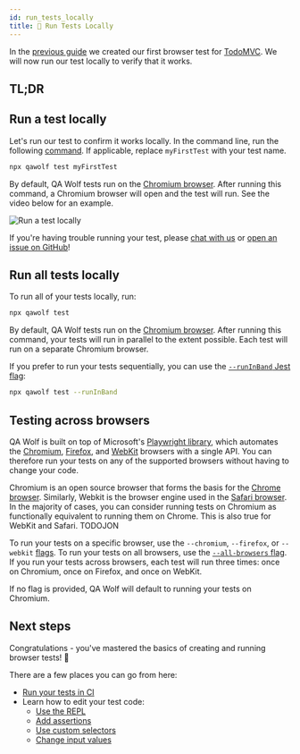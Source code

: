 ```yaml
---
id: run_tests_locally
title: 🏃 Run Tests Locally
---
```



In the [previous guide](create_a_test) we created our first browser test for [TodoMVC](http://todomvc.com/examples/react). We will now run our test locally to verify that it works.

## TL;DR

<BrowserCodeBlock />

## Run a test locally

Let's run our test to confirm it works locally. In the command line, run the following [command](TODOFIXLINK). If applicable, replace `myFirstTest` with your test name.

```bash
npx qawolf test myFirstTest
```

By default, QA Wolf tests run on the [Chromium browser](https://www.chromium.org/Home). After running this command, a Chromium browser will open and the test will run. See the video below for an example.

![Run a test locally](https://storage.googleapis.com/docs.qawolf.com/tutorials/run-my-first-test-small.gif)

If you're having trouble running your test, please [chat with us](https://gitter.im/qawolf/community) or [open an issue on GitHub](https://github.com/qawolf/qawolf/issues/new)!

## Run all tests locally

To run all of your tests locally, run:

```bash
npx qawolf test
```

By default, QA Wolf tests run on the [Chromium browser](https://www.chromium.org/Home). After running this command, your tests will run in parallel to the extent possible. Each test will run on a separate Chromium browser.

If you prefer to run your tests sequentially, you can use the [`--runInBand` Jest flag](https://jestjs.io/docs/en/cli#--runinband):

```bash
npx qawolf test --runInBand
```

## Testing across browsers

QA Wolf is built on top of Microsoft's [Playwright library](https://github.com/microsoft/playwright), which automates the [Chromium](https://www.chromium.org/Home), [Firefox](https://www.mozilla.org/en-US/firefox/new), and [WebKit](https://webkit.org) browsers with a single API. You can therefore run your tests on any of the supported browsers without having to change your code.

Chromium is an open source browser that forms the basis for the [Chrome browser](https://www.google.com/chrome). Similarly, Webkit is the browser engine used in the [Safari browser](https://www.apple.com/safari). In the majority of cases, you can consider running tests on Chromium as functionally equivalent to running them on Chrome. This is also true for WebKit and Safari. TODOJON

To run your tests on a specific browser, use the `--chromium`, `--firefox`, or `--webkit` [flags](TODOFIXLINK). To run your tests on all browsers, use the [`--all-browsers` flag](TODOFIXLINK). If you run your tests across browsers, each test will run three times: once on Chromium, once on Firefox, and once on WebKit.

If no flag is provided, QA Wolf will default to running your tests on Chromium.

<BrowserCombinedCodeBlock />

## Next steps

Congratulations - you've mastered the basics of creating and running browser tests! 🎉

There are a few places you can go from here:

- [Run your tests in CI](run_tests_in_ci)
- Learn how to edit your test code:
  - [Use the REPL](use_the_repl)
  - [Add assertions](add_assertions)
  - [Use custom selectors](use_custom_selectors)
  - [Change input values](change_input_values)

